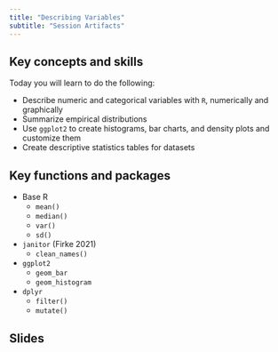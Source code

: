 ```yaml
---
title: "Describing Variables"
subtitle: "Session Artifacts"
---
```



## Key concepts and skills

Today you will learn to do the following: 

- Describe numeric and categorical variables with `R`, numerically and graphically 
- Summarize empirical distributions 
- Use `ggplot2` to create histograms, bar charts, and density plots and customize them 
- Create descriptive statistics tables for datasets 

## Key functions and packages  

- Base R
  - `mean()`
  - `median()`
  - `var()`
  - `sd()`

- `janitor` (Firke 2021)
  - `clean_names()`

- `ggplot2`
  - `geom_bar`
  - `geom_histogram`
  
- `dplyr`
  - `filter()`
  - `mutate()`

## Slides 











